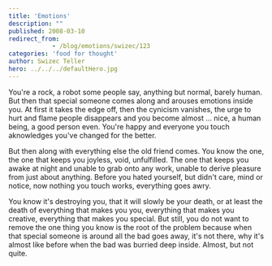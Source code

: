 ```yaml
---
title: 'Emotions'
description: ""
published: 2008-03-10
redirect_from: 
            - /blog/emotions/swizec/123
categories: 'food for thought'
author: Swizec Teller
hero: ../../../defaultHero.jpg
---
```

You're a rock, a robot some people say, anything but normal, barely human. But then that special someone comes along and arouses emotions inside you. At first it takes the edge off, then the cynicism vanishes, the urge to hurt and flame people disappears and you become almost ... nice, a human being, a good person even. You're happy and everyone you touch aknowledges you've changed for the better.

But then along with everything else the old friend comes. You know the one, the one that keeps you joyless, void, unfulfilled. The one that keeps you awake at night and unable to grab onto any work, unable to derive pleasure from just about anything. Before you hated yourself, but didn't care, mind or notice, now nothing you touch works, everything goes awry.

You know it's destroying you, that it will slowly be your death, or at least the death of everything that makes you you, everything that makes you creative, everything that makes you special. But still, you do not want to remove the one thing you know is the root of the problem because when that special someone is around all the bad goes away, it's not there, why it's almost like before when the bad was burried deep inside. Almost, but not quite.